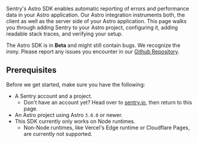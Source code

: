 Sentry's Astro SDK enables automatic reporting of errors and performance data in your Astro application.
Our Astro integration instruments both, the client as well as the server side of your Astro application.
This page walks you through adding Sentry to your Astro project, configuring it, adding readable stack traces, and verifying your setup.

<Alert>

The Astro SDK is in **Beta** and might still contain bugs. We recognize the irony.
Please report any issues you encounter in our [Github Repository](https://github.com/getsentry/sentry-javascript/issues/new/choose).

</Alert>

## Prerequisites

Before we get started, make sure you have the following:

- A Sentry account and a project.
  - Don't have an account yet? Head over to [sentry.io](https://sentry.io/signup/), then return to this page.
- An Astro project using Astro `3.0.0` or newer.
- This SDK currently only works on Node runtimes.
  - Non-Node runtimes, like Vercel's Edge runtime or Cloudflare Pages, are currently not supported.
